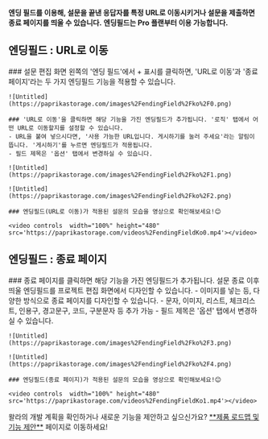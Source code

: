 
<Callout type='info' emoji="🔔">**엔딩 필드를 이용해, 설문을 끝낸 응답자를 특정 URL로 이동시키거나 설문을 제출하면 종료 페이지를 띄울 수 있습니다.**</Callout>
<Callout type='warning' emoji="⚠️">**엔딩필드는 Pro 플랜부터 이용 가능합니다.**</Callout>

## 엔딩필드 : URL로 이동

<Steps>
    ### 설문 편집 화면 왼쪽의 '엔딩 필드'에서 + 표시를 클릭하면, 'URL로 이동'과 '종료 페이지'라는 두 가지 엔딩필드 기능을 적용할 수 있습니다.

    ![Untitled](https://paprikastorage.com/images%2FendingField%2Fko%2F0.png)

    ### 'URL로 이동'을 클릭하면 해당 기능을 가진 엔딩필드가 추가됩니다. '로직' 탭에서 어떤 URL로 이동할지를 설정할 수 있습니다.
    - URL을 붙여 넣으시다면, '사용 가능한 URL입니다. 게시하기를 눌러 주세요'라는 알림이 뜹니다. '게시하기'를 누르면 엔딩필드가 적용됩니다.
    - 필드 제목은 '옵션' 탭에서 변경하실 수 있습니다.

    ![Untitled](https://paprikastorage.com/images%2FendingField%2Fko%2F1.png)

    ![Untitled](https://paprikastorage.com/images%2FendingField%2Fko%2F2.png)

    ### 엔딩필드(URL로 이동)가 적용된 설문의 모습을 영상으로 확인해보세요!😊

    <video controls  width="100%" height="480" src='https://paprikastorage.com/videos%2FendingFieldKo0.mp4'></video>

</Steps>

## 엔딩필드 : 종료 페이지

<Steps>
    ### 종료 페이지를 클릭하면 해당 기능을 가진 엔딩필드가 추가됩니다. 설문 종료 이후 띄울 엔딩필드를 프로젝트 편집 화면에서 디자인할 수 있습니다.
    - 이미지를 넣는 등, 다양한 방식으로 종료 페이지를 디자인할 수 있습니다.
    - 문자, 이미지, 리스트, 체크리스트, 인용구, 경고문구, 코드, 구분문자 등 추가 가능
    - 필드 제목은 '옵션' 탭에서 변경하실 수 있습니다.

    ![Untitled](https://paprikastorage.com/images%2FendingField%2Fko%2F3.png)

    ![Untitled](https://paprikastorage.com/images%2FendingField%2Fko%2F4.png)

    ### 엔딩필드(종료 페이지)가 적용된 설문의 모습을 영상으로 확인해보세요!😊

    <video controls  width="100%" height="480" src='https://paprikastorage.com/videos%2FendingFieldKo1.mp4'></video>
</Steps>

<Callout type='info' emoji="🔔">
    왈라의 개발 계획을 확인하거나 새로운 기능을 제안하고 싶으신가요? <a href='https://app.walla.my/signin?redirectUrl=/support/featureRequest' target="_blank" rel="noopener noreferrer"
                                            style={{textDecoration: 'underline'}}>**제품 로드맵 및 기능 제안**</a> 페이지로 이동하세요!
</Callout>